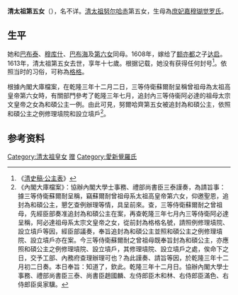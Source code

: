 {{東亞女性歷史人物
| 名稱=
| 身份=[[清朝|清朝]][[皇女|皇女]]
| 畫像=
| 說明=
| 姓=爱新觉罗
| 名=
| 封爵=
| 位號=和碩公主
| 封號=
| 出生年=1597年
| 逝世年=1613年
| 諡號=
| 墳墓=
| 父親=[[努尔哈赤|努尔哈赤]]
| 同胞兄弟=長兄[[巴布泰|巴布泰]]、弟弟[[巴布海|巴布海]]
|同胞姊妹=長姊[[穆庫什|穆庫什]]、妹妹[[清太祖皇六女|清太祖皇六女]]
| 母親=[[庶妃嘉穆瑚觉罗氏|庶妃嘉穆瑚觉罗氏]]
|}}
'''清太祖第五女'''（{{bd|1597年||1613年||catIdx=5}}），名不详。[[清太祖|清太祖]][[努尔哈赤|努尔哈赤]]第五女，生母為[[庶妃嘉穆瑚觉罗氏|庶妃嘉穆瑚觉罗氏]]。

==生平==

她和[[巴布泰|巴布泰]]、[[穆库什|穆库什]]、[[巴布海|巴布海]]及[[清太祖皇六女|第六女]]同母。1608年，嫁给了[[额亦都|额亦都]]之子[[达启|达启]]。1613年，清太祖第五女去世，享年十七歲。根据记载，她没有获得任何封号<ref>《[[s:清史稿/卷166|清史稿·公主表]]》</ref>。依照当时的习俗，可称為[[格格|格格]]。

根據內閣大庫檔案，在乾隆三年十二月二日，三等侍衛蘇爾耐呈稱曾祖母為太祖高皇帝第六女時，有關部門參考了乾隆三年七月，追封內三等侍衞阿必達的祖母太宗文皇帝之女為和碩公主一例。由此可見，努爾哈齊第五女被追封為和碩公主，依照和碩公主之例修理墳院和設立墳戶<ref>《內閣大庫檔案》：協辦內閣大學士事務、禮部尚書臣三泰謹奏，為請旨事：據三等侍衛蘇爾耐呈稱，竊蘇爾耐曾祖母系太祖高皇帝第六女，仰邀聖恩，追封為和碩公主，懇乞查例辦理等情，具呈前來。查，三等侍衛蘇爾耐之曾祖母，先經臣部奏准追封為和碩公主在案，再查乾隆三年七月內三等侍衛阿必達呈稱，阿必達祖母系太宗文皇帝之女，從前封為格格名號，請照例修理墳院、設立墳戶等因，經臣部議奏，奉旨追封為和碩公主並照和碩公主之例修理墳院、設立墳戶亦在案。今三等侍衛蘇爾耐之曾祖母既奉旨封為和碩公主，亦應照和碩公主之例修理墳院、設立墳戶，其修理墳院、設立墳戶之處，俟命下之日，交予工部、內務府查理辦理可也？為此謹奏、請旨等因，於乾隆三年十二月初二日奏。本日奉旨：知道了，欽此。乾隆三年十二月日。協辦內閣大學士事務、禮部尚書臣三泰、尚書臣趙國麟、左侍郎臣木和林、右侍郎臣滿色、右侍郎臣吳家驥。</ref>。

==参考资料==
<div style="font-size:small" class="references-2column"> 
<references />
</div>

{{清太祖皇室}}
[[Category:清太祖皇女|Category:清太祖皇女]]
[[Category:和硕公主|赠]]
[[Category:愛新覺羅氏|Category:愛新覺羅氏]]